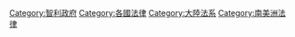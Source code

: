 {{Commons category|Law of Chile}}

[[Category:智利政府|Category:智利政府]]
[[Category:各國法律|Category:各國法律]]
[[Category:大陸法系|Category:大陸法系]]
[[Category:南美洲法律|Category:南美洲法律]]